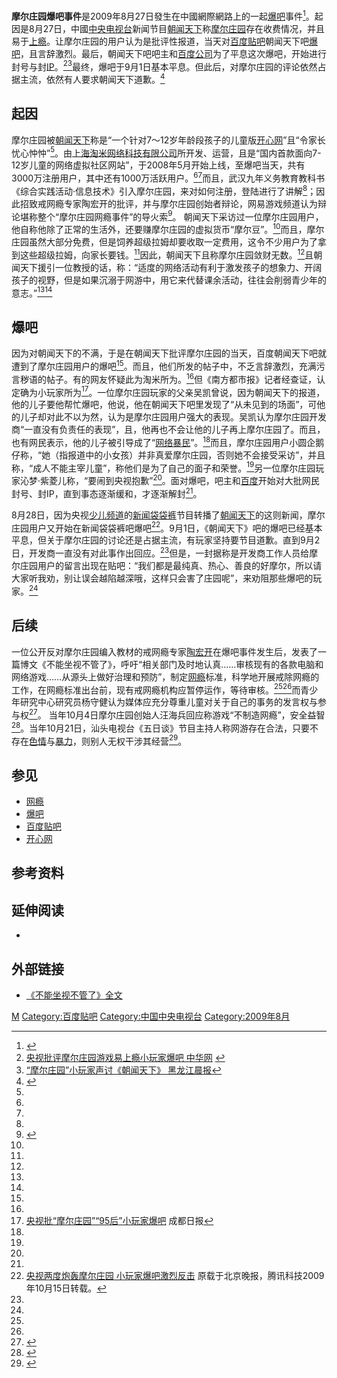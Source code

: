 '''摩尔庄园爆吧事件'''是2009年8月27日發生在中國網際網路上的一起[[爆吧|爆吧]]事件<ref name="新浪网">{{Cite web |url=http://news.sina.com.cn/c/2009-09-03/082316233818s.shtml |title=央视批摩尔庄园，小玩家爆吧 新浪网 |access-date=2009-09-06 |archive-date=2014-07-14 |archive-url=https://web.archive.org/web/20140714213708/http://news.sina.com.cn/c/2009-09-03/082316233818s.shtml |dead-url=no }}</ref>。起因是8月27日，中國[[中国中央电视台|中央电视台]]新闻节目[[朝闻天下|朝闻天下]]称[[摩尔庄园|摩尔庄园]]存在收费情况，并且易于[[网瘾|上瘾]]。让摩尔庄园的用户认为是批评性报道，当天对[[百度贴吧|百度贴吧]]朝闻天下吧[[爆吧|爆吧]]，且言辞激烈。最后，朝闻天下吧吧主和[[百度公司|百度公司]]为了平息这次爆吧，开始进行封号与封[[IP地址|IP]]。<ref name="中华网">[http://game.china.com/zh_cn/industry/news/11011446/20090903/15625829.html 央视批评摩尔庄园游戏易上瘾小玩家爆吧 中华网] {{Wayback|url=http://game.china.com/zh_cn/industry/news/11011446/20090903/15625829.html |date=20140714201538 }}</ref><ref name="黑龙江晨报">[http://newspaper.northeast.cn/hljcb/html/2009-09/04/content_2118764.htm “摩尔庄园”小玩家声讨《朝闻天下》 黑龙江晨报]{{dead link|date=2018年3月 |bot=InternetArchiveBot |fix-attempted=yes }}</ref>最终，爆吧于9月1日基本平息。但此后，对摩尔庄园的评论依然占据主流，依然有人要求朝闻天下道歉。<ref name="网易">{{Cite web |url=http://news.163.com/09/0902/04/5I69KDPR000120GR.html |title=央视批摩尔庄园小玩家爆吧抗议(组图) 网易 |access-date=2009-09-06 |archive-url=https://web.archive.org/web/20140715113909/http://news.163.com/09/0902/04/5I69KDPR000120GR.html |archive-date=2014-07-15 |dead-url=yes }}</ref>

==起因==
{{seealso|摩尔庄园}}
摩尔庄园被[[朝闻天下|朝闻天下]]称是“一个针对7～12岁年龄段孩子的儿童版[[开心网|开心网]]”且“令家长忧心忡忡”<ref name="新浪网"/>。由[[上海淘米网络科技有限公司|上海淘米网络科技有限公司]]所开发、运营，且是“国内首款面向7-12岁儿童的网络虚拟社区网站”，于2008年5月开始上线，至爆吧当天，共有3000万注册用户，其中还有1000万活跃用户。<ref name="新浪网" /><ref name="网易" />而且，武汉九年义务教育教科书《综合实践活动·信息技术》引入摩尔庄园，来对如何注册，登陆进行了讲解<ref name="黑龙江晨报" />；因此招致戒网瘾专家陶宏开的批评，并与摩尔庄园创始者辩论，网易游戏频道认为辩论堪称整个“摩尔庄园网瘾事件”的导火索<ref>{{cite news | url=http://game.163.com/09/1102/21/5N55FF4000313MMO.html | title=主流媒体持续报道摩尔庄园 儿童网瘾引争议 | date=2009-11-02 | accessdate=2014-08-02 | work=网易游戏频道 | quote=今年初，在武汉市小学四年级的《综合实践活动·信息技术》课本中......此后，关于摩尔庄园的讨论便一直持续不断。 | archive-date=2014-08-09 | archive-url=https://web.archive.org/web/20140809195825/http://game.163.com/09/1102/21/5N55FF4000313MMO.html | dead-url=no }}</ref>。
朝闻天下采访过一位摩尔庄园用户，他自称他除了正常的生活外，还要赚摩尔庄园的虚拟货币“摩尔豆”。<ref name="黑龙江晨报" />而且，摩尔庄园虽然大部分免费，但是饲养超级拉姆却要收取一定费用，这令不少用户为了拿到这些超级拉姆，向家长要钱。<ref name="新浪网" />因此，朝闻天下且称摩尔庄园敛财无数。<ref name="黑龙江晨报" />且朝闻天下援引一位教授的话，称：“适度的网络活动有利于激发孩子的想象力、开阔孩子的视野，但是如果沉溺于网游中，用它来代替课余活动，往往会削弱青少年的意志。”<ref name="网易" /><ref name="新浪网" />

==爆吧==
因为对朝闻天下的不满，于是在朝闻天下批评摩尔庄园的当天，百度朝闻天下吧就遭到了摩尔庄园用户的爆吧<ref name="黑龙江晨报" />。而且，他们所发的帖子中，不乏言辞激烈，充满污言秽语的帖子。有的网友怀疑此为淘米所为。<ref name="新浪网" />但《南方都市报》记者经查证，认定确为小玩家所为<ref>[http://www.cdrb.com.cn/html/2009-09/04/content_676067.htm 央视批“摩尔庄园”“95后”小玩家爆吧] {{webarchive|url=https://web.archive.org/web/20150923201317/http://www.cdrb.com.cn/html/2009-09/04/content_676067.htm |date=2015-09-23 }} 成都日报</ref>。一位摩尔庄园玩家的父亲吴凯曾说，因为朝闻天下的报道，他的儿子要他帮忙爆吧，他说，他在朝闻天下吧里发现了“从未见到的场面”，可他的儿子却对此不以为然，认为是摩尔庄园用户强大的表现。吴凯认为摩尔庄园开发商“一直没有负责任的表现”，且，他再也不会让他的儿子再上摩尔庄园了。而且，也有网民表示，他的儿子被引导成了“[[网络暴民|网络暴民]]”。<ref name="中华网"/>而且，摩尔庄园用户小圆企鹅仔称，“她（指报道中的小女孩）并非真爱摩尔庄园，否则她不会接受采访”，并且称，“成人不能主宰儿童”，称他们是为了自己的面子和荣誉。<ref name="黑龙江晨报"/>另一位摩尔庄园玩家沁梦·紫菱儿称，“要闹到央视抱歉”<ref name="网易"/>。面对爆吧，吧主和[[百度|百度]]开始对大批网民封号、封IP，直到事态逐渐缓和，才逐渐解封<ref name="黑龙江晨报"/>。

8月28日，因为央视[[中央电视台少儿频道|少儿频道]]的[[新闻袋袋裤|新闻袋袋裤]]节目转播了[[朝闻天下|朝闻天下]]的这则新闻，摩尔庄园用户又开始在新闻袋袋裤吧爆吧<ref>[http://tech.qq.com/a/20091015/000321.htm 央视两度炮轰摩尔庄园 小玩家爆吧激烈反击] {{Wayback|url=http://tech.qq.com/a/20091015/000321.htm |date=20140808053739 }} 原载于北京晚报，腾讯科技2009年10月15日转载。</ref>。9月1日，《朝闻天下》吧的爆吧已经基本平息，但关于摩尔庄园的讨论还是占据主流，有玩家坚持要节目道歉。直到9月2日，开发商一直没有对此事作出回应。<ref name="新浪网"/>但是，一封据称是开发商工作人员给摩尔庄园用户的留言出现在贴吧：“我们都是最纯真、热心、善良的好摩尔，所以请大家听我劝，别让误会越陷越深哦，这样只会害了庄园呢”，来劝阻那些爆吧的玩家。<ref name="网易"/>

==后续==
一位公开反对摩尔庄园编入教材的戒网瘾专家[[陶宏开|陶宏开]]在爆吧事件发生后，发表了一篇博文《不能坐视不管了》，呼吁“相关部门及时地认真……审核现有的各款电脑和网络游戏……从源头上做好治理和预防”，制定[[网瘾|网瘾]]标准，科学地开展戒除网瘾的工作，在网瘾标准出台前，现有戒网瘾机构应暂停运作，等待审核。<ref name="网易"/><ref name="黑龙江晨报"/>而青少年研究中心研究员杨守健认为媒体应充分尊重儿童对关于自己的事务的发言权与参与权<ref>{{cite news | url=http://game.163.com/09/1103/10/5N6I1UFA00313MMO.html | title=专访青少年研究中心：摩尔庄园防沉迷效果不好 | author=胡蓉 | date=2009-11-03 | accessdate=2014-08-02 | work=网易游戏频道 | quote=杨守健并认为“爆吧”未必是一个严重的事情......这个应该得到充分尊重。 | archive-date=2014-08-09 | archive-url=https://web.archive.org/web/20140809195737/http://game.163.com/09/1103/10/5N6I1UFA00313MMO.html | dead-url=no }}</ref>。
当年10月4日摩尔庄园创始人汪海兵回应称游戏“不制造网瘾”，安全益智<ref>{{cite news | url=http://game.163.com/09/1016/16/5LOQ4ULJ00313MMO.html | title=摩尔庄园之父否认指责 称本作安全健康益智 | date=2009-10-16 | accessdate=2014-08-02 | work=网易游戏频道 | archive-date=2014-08-09 | archive-url=https://web.archive.org/web/20140809195827/http://game.163.com/09/1016/16/5LOQ4ULJ00313MMO.html | dead-url=no }}</ref>。当年10月21日，汕头电视台《五日谈》节目主持人称网游存在合法，只要不存在[[色情|色情]]与[[暴力|暴力]]，则别人无权干涉其经营<ref>{{cite news | url=http://game.163.com/09/1102/21/5N55FF4000313MMO.html | title=主流媒体持续报道摩尔庄园 儿童网瘾引争议 | date=2009-11-02 | accessdate=2014-08-02 | work=网易游戏频道 | quote=2009年10月21日......不应该一棍子把网游全打死...... | archive-date=2014-08-09 | archive-url=https://web.archive.org/web/20140809195825/http://game.163.com/09/1102/21/5N55FF4000313MMO.html | dead-url=no }}</ref>。

==参见==
*[[网瘾|网瘾]]
*[[爆吧|爆吧]]
*[[百度贴吧|百度贴吧]]
*[[开心网|开心网]]

==参考资料==
{{reflist|2}}
==延伸阅读==
{{refbegin}}
*{{cite journal | url=http://www.cnki.com.cn/Article/CJFDTotal-XDCB201212009.htm | title=“爆吧”集体行动中公民参与表达的实现及其规制——以“69圣战”事件为例 | author=罗以澄  赵平喜 | journal=现代传播(中国传媒大学学报) | year=2012 | issue=12 | 7= | publisher=中国传媒大学 | location=北京 | access-date=2014-07-31 | archive-date=2014-08-11 | archive-url=https://web.archive.org/web/20140811072240/http://www.cnki.com.cn/Article/CJFDTotal-XDCB201212009.htm | dead-url=no }}
{{refend}}

==外部链接==
{{refbegin}}
*[http://blog.sina.com.cn/s/blog_4b0c914f0100enb0.html?tj=1 《不能坐视不管了》全文] {{Wayback|url=http://blog.sina.com.cn/s/blog_4b0c914f0100enb0.html?tj=1 |date=20090905153253 }}
{{refend}}

[[Category:2009年中国网络事件|M]]
[[Category:百度贴吧|Category:百度贴吧]]
[[Category:中国中央电视台|Category:中国中央电视台]]
[[Category:2009年8月|Category:2009年8月]]